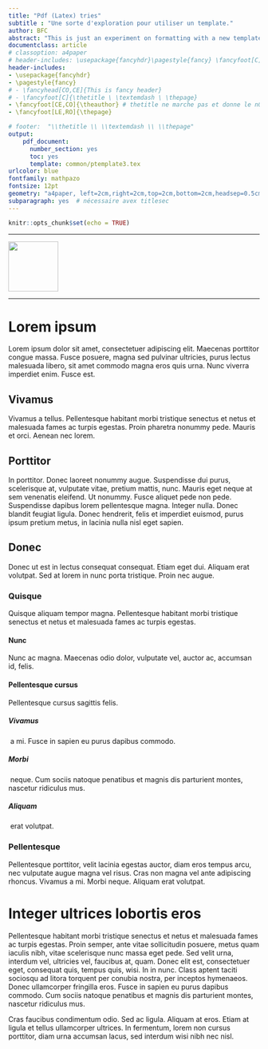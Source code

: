 ```yaml
---
title: "Pdf (Latex) tries"
subtitle : "Une sorte d'exploration pour utiliser un template."
author: BFC
abstract: "This is just an experiment on formatting with a new template"
documentclass: article
# classoption: a4paper
# header-includes: \usepackage{fancyhdr}\pagestyle{fancy} \fancyfoot[C]{\thetitle \ \textemdash \ page \thepage}
header-includes:
- \usepackage{fancyhdr}
- \pagestyle{fancy}
# - \fancyhead[CO,CE]{This is fancy header}
# - \fancyfoot[C]{\thetitle \ \textemdash \ \thepage}
- \fancyfoot[CE,CO]{\theauthor} # thetitle ne marche pas et donne le n0 de section
- \fancyfoot[LE,RO]{\thepage}

# footer:  "\\thetitle \\ \\textemdash \\ \\thepage"
output: 
    pdf_document:
      number_section: yes
      toc: yes
      template: common/ptemplate3.tex
urlcolor: blue
fontfamily: mathpazo
fontsize: 12pt
geometry: "a4paper, left=2cm,right=2cm,top=2cm,bottom=2cm,headsep=0.5cm,footskip=1cm"
subparagraph: yes  # nécessaire avex titlesec 
---
```


```r
knitr::opts_chunk$set(echo = TRUE)
```

************************

![](common/logoipag.jpg){width=100px}


************************

Lorem ipsum
===========

Lorem ipsum dolor sit amet, consectetuer adipiscing elit. Maecenas porttitor congue massa. Fusce posuere, magna sed pulvinar ultricies, purus lectus malesuada libero, sit amet commodo magna eros quis urna. Nunc viverra imperdiet enim. Fusce est.

Vivamus{}
-------
Vivamus a tellus. Pellentesque habitant morbi tristique senectus et netus et malesuada fames ac turpis egestas. Proin pharetra nonummy pede. Mauris et orci. Aenean nec lorem.

Porttitor
---------
In porttitor. Donec laoreet nonummy augue. Suspendisse dui purus, scelerisque at, vulputate vitae, pretium mattis, nunc. Mauris eget neque at sem venenatis eleifend. Ut nonummy.
Fusce aliquet pede non pede. Suspendisse dapibus lorem pellentesque magna. Integer nulla. Donec blandit feugiat ligula. Donec hendrerit, felis et imperdiet euismod, purus ipsum pretium metus, in lacinia nulla nisl eget sapien.

Donec
-----
Donec ut est in lectus consequat consequat. Etiam eget dui. Aliquam erat volutpat. Sed at lorem in nunc porta tristique. Proin nec augue.

### Quisque

Quisque aliquam tempor magna. Pellentesque habitant morbi tristique senectus et netus et malesuada fames ac turpis egestas. 

#### Nunc
Nunc ac magna. Maecenas odio dolor, vulputate vel, auctor ac, accumsan id, felis.

#### Pellentesque cursus
Pellentesque cursus sagittis felis.

##### Vivamus{-}  
\ a mi. Fusce in sapien eu purus dapibus commodo. 

##### Morbi
\ neque. Cum sociis natoque penatibus et magnis dis parturient montes, nascetur ridiculus mus.

##### Aliquam
\ erat volutpat.


### Pellentesque

Pellentesque porttitor, velit lacinia egestas auctor, diam eros tempus arcu, nec vulputate augue magna vel risus. Cras non magna vel ante adipiscing rhoncus. Vivamus a mi. Morbi neque. Aliquam erat volutpat.


Integer ultrices lobortis eros
==============================

Pellentesque habitant morbi tristique senectus et netus et malesuada fames ac turpis egestas. Proin semper, ante vitae sollicitudin posuere, metus quam iaculis nibh, vitae scelerisque nunc massa eget pede. Sed velit urna, interdum vel, ultricies vel, faucibus at, quam. Donec elit est, consectetuer eget, consequat quis, tempus quis, wisi.
In in nunc. Class aptent taciti sociosqu ad litora torquent per conubia nostra, per inceptos hymenaeos. Donec ullamcorper fringilla eros. Fusce in sapien eu purus dapibus commodo. Cum sociis natoque penatibus et magnis dis parturient montes, nascetur ridiculus mus.

Cras faucibus condimentum odio. Sed ac ligula. Aliquam at eros. Etiam at ligula et tellus ullamcorper ultrices. In fermentum, lorem non cursus porttitor, diam urna accumsan lacus, sed interdum wisi nibh nec nisl.

